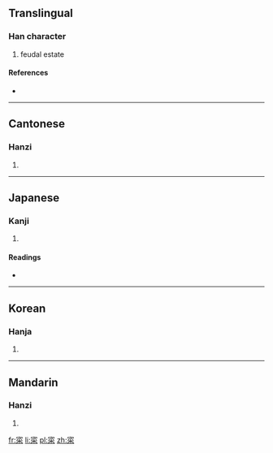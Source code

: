 ==Translingual==

===Han character===
{{Han char|rn=40|rad=宀|as=08|sn=11|four=3090<sub>4</sub>|canj=十月木 (JBD)}}

# feudal estate

====References====
* {{Han ref|kx=0287.180|dkj=07198|dj=0569.040|hdz=20940.010|uh=5BC0|ud=23488|bh=D4F2|bd=54514}}

----

==Cantonese==

===Hanzi===
{{yue-hanzi|jyut=|y=choi2}}

# {{defn|lang=yue|sort=宀08}}

----

==Japanese==

===Kanji===
{{ja-kanji|grade=|rs=宀08}}

# {{defn|lang=ja|sort=宀08}}

====Readings====
* {{ja-readings|on=[[さい]] (sai)|kun=[[ちぎょうしょ]] (chigyousho), [[つかさ]] (tsukasa)}}

----

==Korean==

===Hanja===
{{ko-hanja|hangeul=채|rv=chae|mr=ch'ae}}

# {{defn|lang=ko|sort=宀08}}

----

==Mandarin==

===Hanzi===
{{cmn-hanzi|pin=[[cǎi]] ([[cai3]]), [[cài]] ([[cai4]])|wg=ts'ai<sup>3</sup>, ts'ai<sup>4</sup>}}

# {{defn|lang=cmn|sort=宀08}}

[[fr:寀]]
[[li:寀]]
[[pl:寀]]
[[zh:寀]]